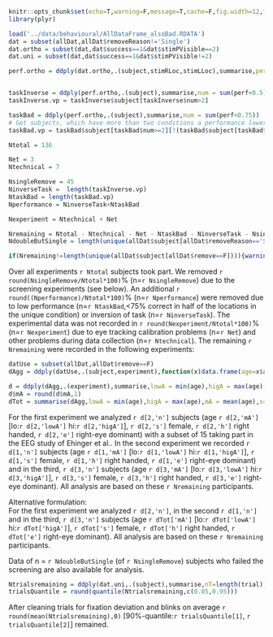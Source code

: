 ```r
knitr::opts_chunk$set(echo=T,warning=F,message=T,cache=F,fig.width=12,fig.height=8)
library(plyr)
```
```r
load('../data/behavioural/AllDataFrame_alsoBad.RDATA')
dat = subset(allDat,allDat$removeReason!='Single')
dat.ortho = subset(dat,dat$success==1&dat$stimPVisible==2)
dat.uni = subset(dat,dat$success==1&dat$stimPVisible!=2)

perf.ortho = ddply(dat.ortho,.(subject,stimRLoc,stimLLoc),summarise,perf=mean(correct))



```

```r


taskInverse = ddply(perf.ortho,.(subject),summarise,num = sum(perf<0.5))
taskInverse.vp = taskInverse$subject[taskInverse$num>2]

taskBad = ddply(perf.ortho,.(subject),summarise,num = sum(perf<0.75))
# Get subjects, which have more than two conditions a performance lower than 75%, but are not task-inverters
taskBad.vp = taskBad$subject[taskBad$num>=2][!(taskBad$subject[taskBad$num>=2] %in% taskInverse.vp)]

Ntotal = 136

Net = 3
Ntechnical = 7

NsingleRemove = 45
NinverseTask =  length(taskInverse.vp)
NtaskBad = length(taskBad.vp)
Nperformance = NinverseTask+NtaskBad

Nexperiment = Ntechnical + Net

Nremaining = Ntotal - Ntechnical - Net - NtaskBad - NinverseTask - NsingleRemove
NdoubleButSingle = length(unique(allDat$subject[allDat$removeReason=='Single']))

if(Nremaining!=length(unique(allDat$subject[allDat$remove==F]))){warning('something does not add up!')}


```
Over all experiments `r Ntotal` subjects took part. We removed `r round(NsingleRemove/Ntotal*100)`% (n=`r NsingleRemove`) due to the screening experiments (see below). An additional `r round((Nperformance)/Ntotal*100)`% (n=`r Nperformance`) were removed due to low performance (n=`r NtaskBad`,<75% correct in half of the locations in the unique condition) or inversion of task (n=`r NinverseTask`). The experimental data was not recorded in `r round(Nexperiment/Ntotal*100)`% (n=`r Nexperiment`) due to eye tracking calibration problems (n=`r Net`) and other problems during data collection (n=`r Ntechnical`). The remaining `r Nremaining` were recorded in the following experiments: 
```r
datUse = subset(allDat,allDat$remove==F)
dAgg = ddply(datUse,.(subject,experiment),function(x)data.frame(age=x$age[1],sex=x$sex[1]=='F',dEye=x$dominantEye[1],hand=x$handedness[1]))

d = ddply(dAgg,.(experiment),summarise,lowA = min(age),higA = max(age),mA = mean(age),s=sum(sex),e=sum(dEye),h=sum(hand),n=length(unique(subject)))
d$mA = round(d$mA,1)
dTot = summarise(dAgg,lowA = min(age),higA = max(age),mA = mean(age),s=sum(sex),e=sum(dEye),h=sum(hand),n=length(unique(subject)))
```
For the first experiment we analyzed `r d[2,'n']` subjects (age `r d[2,'mA']` [lo:`r d[2,'lowA']` hi:`r d[2,'higA']`], `r d[2,'s']` female, `r d[2,'h']` right handed, `r d[2,'e']` right-eye dominant) with a subset of 15 taking part in the EEG study of Ehinger et al.. In the second experiment we recorded `r d[1,'n']` subjects (age `r d[1,'mA']` [lo:`r d[1,'lowA']` hi:`r d[1,'higA']`], `r d[1,'s']` female, `r d[1,'h']` right handed, `r d[1,'e']` right-eye dominant) and in the third, `r d[3,'n']` subjects (age `r d[3,'mA']` [lo:`r d[3,'lowA']` hi:`r d[3,'higA']`], `r d[3,'s']` female, `r d[3,'h']` right handed, `r d[3,'e']` right-eye dominant). All analysis are based on these `r Nremaining` participants.


Alternative formulation:  
For the first experiment we analyzed `r d[2,'n']`, in the second  `r d[1,'n']`  and in the third, `r d[3,'n']` subjects (age `r dTot['mA']` [lo:`r dTot['lowA']` hi:`r dTot['higA']`], `r dTot['s']` female, `r dTot['h']` right handed, `r dTot['e']` right-eye dominant). All analysis are based on these `r Nremaining` participants.



Data of n = `r NdoubleButSingle` (of `r NsingleRemove`) subjects who failed the screening are also available for analysis.

```r

Ntrialsremaining = ddply(dat.uni,.(subject),summarise,nT=length(trial))$nT
trialsQuantile = round(quantile(Ntrialsremaining,c(0.05,0.95)))

```

After cleaning trials for fixation deviation and blinks on average `r round(mean(Ntrialsremaining),0) ` [90%-quantile:`r trialsQuantile[1]`, `r trialsQuantile[2]`] remained.
